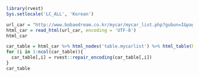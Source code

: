 ```R
library(rvest)
Sys.setlocale('LC_ALL', 'Korean')

```
```R

url_car = "http://www.bobaedream.co.kr/mycar/mycar_list.php?gubun=I&page=1"
html_car = read_html(url_car, encoding = 'UTF-8')
html_car
```



```R
car_table = html_car %>% html_nodes('table.mycarlist') %>% html_table(header = F, fill = T) %>% data.frame()
for (i in 1:ncol(car_table)){
  car_table[,i] = rvest::repair_encoding(car_table[,i])
}
car_table
```
